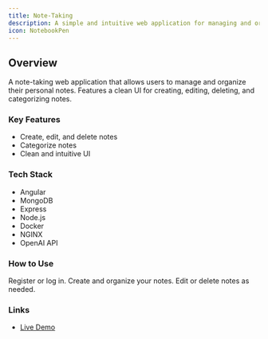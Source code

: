 ```yaml
---
title: Note-Taking
description: A simple and intuitive web application for managing and organizing personal notes. Users can create, edit, delete, and categorize notes seamlessly with a clean user interface.
icon: NotebookPen
---
```




## Overview
A note-taking web application that allows users to manage and organize their personal notes. Features a clean UI for creating, editing, deleting, and categorizing notes.

### Key Features
- Create, edit, and delete notes
- Categorize notes
- Clean and intuitive UI

### Tech Stack
- Angular
- MongoDB
- Express
- Node.js
- Docker
- NGINX
- OpenAI API

### How to Use

<Steps>
    <Step>
        Register or log in.
    </Step>
    <Step>
        Create and organize your notes.
    </Step>
    <Step>
        Edit or delete notes as needed.
    </Step>
</Steps>

### Links
- [Live Demo](https://note-taking.ctey.dev)

<GithubInfo
    owner="chinteyley"
    repo="note-taking"
/>